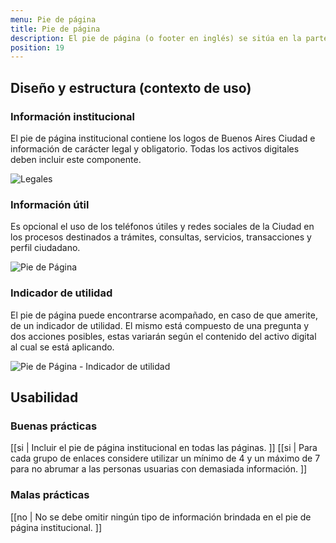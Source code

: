 ```yaml
---
menu: Pie de página
title: Pie de página
description: El pie de página (o footer en inglés) se sitúa en la parte inferior de todos los activos digitales de Gobierno y suele contener información adicional o de acceso rápido que permite a los usuarios encontrar de forma sencilla la información que necesitan.
position: 19
---
```


## Diseño y estructura (contexto de uso)

### Información institucional

El pie de página institucional contiene los logos de Buenos Aires Ciudad e información de carácter legal y obligatorio. Todas los activos digitales deben incluir este componente.

<div className="content-3">
  <img src="/componentes/pie-de-pagina/Pie_de_pagina.svg" alt="Legales" />
</div>

### Información útil

Es opcional el uso de los teléfonos útiles y redes sociales de la Ciudad en los procesos destinados a trámites, consultas, servicios, transacciones y perfil ciudadano. 

<div className="content-3">
  <img src="/componentes/pie-de-pagina/Pie_de_pagina_1.svg" alt="Pie de Página" />
</div>

### Indicador de utilidad

El pie de página puede encontrarse acompañado, en caso de que amerite, de un indicador de utilidad. El mismo está compuesto de una pregunta y dos acciones posibles, estas variarán según el contenido del activo digital al cual se está aplicando.

<div className="content-3">
  <img src="/componentes/pie-de-pagina/Indicador_de_utilidad.svg" alt="Pie de Página - Indicador de utilidad" />
</div>

## Usabilidad

### Buenas prácticas

[[si | Incluir el pie de página institucional en todas las páginas. ]]
[[si | Para cada grupo de enlaces considere utilizar un mínimo de 4 y un máximo de 7 para no abrumar a las personas usuarias con demasiada información. ]]

### Malas prácticas

[[no | No se debe omitir ningún tipo de información brindada en el pie de página institucional. ]]
